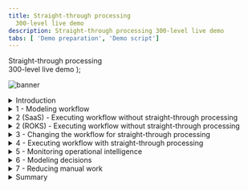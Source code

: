 ```yaml
---
title: Straight-through processing
  300-level live demo
description: Straight-through processing 300-level live demo
tabs: [ 'Demo preparation', 'Demo script']
---
```


  <span>
    Straight-through processing <br/> 300-level live demo
  </span> );

![banner](./images/BA_STP_300_Script_GitHub_banner_8-3-21_short.jpg)

<span id="top"></span>

<details>

<summary>Introduction</summary>
<br/>

Welcome to the straight-through processing demonstration.

<br/>

Today, I will demonstrate how the IBM Cloud Pak for Business Automation supports straight through processing to automate customer refund requests quickly and easily. We’ll take advantage of the Pak’s workflow and decision management features - along with its operational intelligence capabilities - to show how business users can lead the effort to transform customer service. Let’s get started.

<br/>

(Printer-ready PDF of demo script <a href="./300-BA-STP-Demo-Script.pdf" target="_blank" rel="noreferrer">here</a>)

<br/>

**[Go to top](#top)**

</details>

<details>

<summary>1 - Modeling workflow</summary>
<br/>

| **1.1** | **Introduce refund request process without straight-through processing** |
| :--- | :--- |
| **Action** | Show the process diagram for Focus Corp’s refund process without straight-through processing in Process Designer, which you opened during your demo preparation. <br/><br/> <img src="https://raw.githubusercontent.com/ibm-garage-tsa/platinum-demos/master/src/pages/300-business-automation/images/Step_1_final_screen.png" width="800" /><br/><br/> |
| **Narration** | We are looking at the process diagram for Focus Corp’s refund request process. Process diagrams are created in Process Designer. Process Designer is used to implement the refund request process logic. Within this low-code environment, the process diagram will control the execution of each process request. The process diagram adheres to the Business Process Modeling Notation (BPMN). We use drag-and-drop to build the process diagram from the palette on the right. This allows us to model the process steps and flow. From there, you can drill down to complete the implementation and testing of the process application. <br/> <br/> Looking at Focus Corp’s refund request process, customers can initiate returns directly from the company’s portal. Currently, each request is routed to a customer service agent for resolution. |

<br/>

**[Go to top](#top)**

</details>

<details>

<summary>2 (SaaS) - Executing workflow without straight-through processing</summary>
<br/>

| **2.1** | **(SaaS) - Task management and execution** |
| :--- | :--- |
|  | **Note**: This is for **SaaS**. For ROKS, please refer below to **2 (ROKS) - Execute workflow without straight-through processing**. |
| **Action** | Show the **Process Portal** that you have already opened in your preparation. <br/><br/> <img src="https://raw.githubusercontent.com/ibm-garage-tsa/platinum-demos/master/src/pages/300-business-automation/images/four.png" width="800" /><br/> |
| **Narration** | We are looking at the task list for the customer service agent. The customer service agent uses the Process Portal to work on their tasks. It is also used to launch processes and view the process dashboards. <br/> <br/> Process Portal is highly customizable to fit your organization's look and feel. The new responsive user interface provides flexibility to get work done anywhere, at any time, on any device type, from a desktop device in the office to a mobile device at home or at a customer site. It can be configured through a set of configuration options without having to customize the Process Portal application itself. <br/> <br/> Process Portal has a robust search capability. You can create a customized task list, for example, with specific business data, by saving task-based searches for later use. <br/> <br/> Customer service agents use the task list to organize and work on the tasks assigned to them. Our agent received a new investigation task. |
| **Action** | Click on any **Refund Investigation** task. <br/><br/> <img src="https://raw.githubusercontent.com/ibm-garage-tsa/platinum-demos/master/src/pages/300-business-automation/images/Step_2.1_SaaS_action_2.png" width="800" /><br/> |
| **Narration** | As I open the task, I have all the information needed to investigate the refund. Now, I'll claim the task. |
| **Action** | Click on **Claim Task**. <br/><br/> <img src="https://raw.githubusercontent.com/ibm-garage-tsa/platinum-demos/master/src/pages/300-business-automation/images/Step_2.1_SaaS_action_3.png" width="800" /><br/> |
| **Narration** | Let’s review the request data and make an approval decision. |
| **Action** | Click on **Approve Refund**. <br/><br/> <img src="https://raw.githubusercontent.com/ibm-garage-tsa/platinum-demos/master/src/pages/300-business-automation/images/Step_2.1_SaaS_action_4.png" width="800" /><br/> |
| **Narration** | Behind the scenes, the refund process is managed by workflow. Once the investigation task is completed, the system automatically updates Focus Corp’s ordering application and notifies the customer. <br/> <br/> Although the process is managed by workflow, there is currently no straight-through processing since every request must be examined by a customer service agent. Let’s go back to the process diagram and see how we can improve things with straight-through processing. |

<br/>

**[Go to top](#top)**

</details>

<details>

<summary>2 (ROKS) - Executing workflow without straight-through processing</summary>
 <br/>

| **2.1** | **(ROKS) - Task management and execution** |
| :--- | :--- |
| | **Note**: This is for **ROKS**. For SaaS, please refer above to **2 (SaaS) - Execute workflow without straight-through processing**. |
| **Action** | Show the **Workplace** window that you have already opened in your preparation. <br/><br/> <img src="https://raw.githubusercontent.com/ibm-garage-tsa/platinum-demos/master/src/pages/300-business-automation/images/Stu_4.4.4_Self_install.png" width="800" /><br/> |
| **Narration** | We are looking at the task list for the customer service agent. The customer service agent uses Workplace to work on their tasks. It is also used to launch processes and view the process dashboards. <br/> <br/> Workplace is customizable to fit your organization's look and feel. The new responsive user interface provides flexibility to get work done anywhere, at any time, on any device type, from a desktop device in the office to a mobile device at home or at a customer site. It can be configured though a set of configuration options behavior without having to customize Workplace application itself. <br/> <br/> Workplace has a robust search capability. You can create a customized task list, for example, with specific business data, by saving task-based searches for later use. <br/> <br/> Customer service agents use the task list to organize and work on the tasks assigned to them. Our agent has received a new investigation task. |
| **Action** | Click on the **Refund Investigation** task. <br/><br/> <img src="https://raw.githubusercontent.com/ibm-garage-tsa/platinum-demos/master/src/pages/300-business-automation/images/Step_2.1_ROKS_action_3.png" width="800" /><br/> |
| **Narration** | As I open the task, I have all the information needed to investigate the refund. |
| **Action** | Click on **Approve Refund**. <br/><br/> <img src="https://raw.githubusercontent.com/ibm-garage-tsa/platinum-demos/master/src/pages/300-business-automation/images/Step_2.1_ROKS_action_5.png" width="800" /><br/> |
| **Narration** | Let’s review the request data and make an approval decision. Behind the scenes, the refund process is managed by workflow. Once the investigation task is completed, the system automatically updates Focus Corp’s ordering application and notifies the customer. <br/> <br/> Although the process is managed by workflow, there is currently no straight-through processing since every request must be examined by a customer service agent. Let’s go back to the process diagram and see how we can improve things with straight-through processing. |

<br/>

**[Go to top](#top)**

</details>

<details>
<summary>3 - Changing the workflow for straight-through processing</summary>
<br/>

| **3.1** | **Introducing straight-through process automation** |
| :--- | :--- |
| **Narration** | Let’s look at how we can streamline the refund process by combining workflow and decision management. |
| **Action** | Go back to the **Process Designer** tab, and click on **Processes** in the menu on the left side. Click on **Request Refund**.<br/><br/> <img src="https://raw.githubusercontent.com/ibm-garage-tsa/platinum-demos/master/src/pages/300-business-automation/images/Step_3.1_action_2.png" width="800" /><br/><br/>You will see the following process diagram. <br/><br/><img src="https://raw.githubusercontent.com/ibm-garage-tsa/platinum-demos/master/src/pages/300-business-automation/images/Step_3.1_final_screen.png" width="800" /><br/> |
| **Narration** | We’ve added a decision task to the workflow that will automatically look at each request and make a refund decision without human intervention. This means that most requests can now be approved or declined in real time. Those that can’t are still routed for manual investigation. <br/><br/> Therefore, we can achieve a significant amount of straight-through processing where we completely process refund requests without human intervention. |

<br/>

**[Go to top](#top)**

</details>

<details>
<summary>4 - Executing workflow with straight-through processing</summary>
<br/>

| **4.1** | **Refund request approved** |
| :--- | :--- |
| **Narration** | Let’s look at how straight-through processing transforms the refund process. |
| **Action** | Go to Focus Corp's **Your Returns and Refunds** page. <br/><br/> <img src="https://raw.githubusercontent.com/ibm-garage-tsa/platinum-demos/master/src/pages/300-business-automation/images/Stu_7.2.png" width="800" /><br/> |
| **Action** | Click to select an order. Of the three orders that display, click on the refund request ending in '**AP**.' <br/><br/> <img src="https://raw.githubusercontent.com/ibm-garage-tsa/platinum-demos/master/src/pages/300-business-automation/images/Step_4.1_action_2.png" width="800" /><br/> |
| **Action** | Click **Submit Request** to process the refund. <br/><br/> <img src="https://raw.githubusercontent.com/ibm-garage-tsa/platinum-demos/master/src/pages/300-business-automation/images/Step_4.1_action_3.png" width="800" /><br/> |
| **Action** | The process executes and generates a refund-approved result. <br/><br/> <img src="https://raw.githubusercontent.com/ibm-garage-tsa/platinum-demos/master/src/pages/300-business-automation/images/Step_4.1_results_screen.png" width="800" /><br/> |
| **Narration** | In this first example, when the customer submits the refund request, the criteria is evaluated by the refund decision, and the approval is granted in real time, avoiding a time-consuming manual investigation. |

<br/><br/>

| **4.2** | **Refund request denied** |
| :--- | :--- |
| **Narration** | Let’s look at a second example. |
| **Action** | Click on **Submit Another Refund Request**. <br/><br/> <img src="https://raw.githubusercontent.com/ibm-garage-tsa/platinum-demos/master/src/pages/300-business-automation/images/Step_4.2_action_1.png" width="800" /><br/> |
| **Action** | Click to select an order. Of the three orders that display, click on the refund request ending in '**DE**.' <br/><br/> <img src="https://raw.githubusercontent.com/ibm-garage-tsa/platinum-demos/master/src/pages/300-business-automation/images/Step_4.2_action_2.png" width="800" /><br/> |
| **Action** | Click **Submit Request** to process the refund. <br/><br/> <img src="https://raw.githubusercontent.com/ibm-garage-tsa/platinum-demos/master/src/pages/300-business-automation/images/Step_4.2_action_3.png" width="800" /><br/> |
| **Action** | The process executes and generates a refund-denied result. <br/><br/> <img src="https://raw.githubusercontent.com/ibm-garage-tsa/platinum-demos/master/src/pages/300-business-automation/images/Step_4.2_results_screen.png" width="800" /><br/> |
| **Narration** | This one clearly did not meet our criteria and resulted in a denial because it was well outside the time window. This refund request resulted in a denial, but it is still straight-through processing because there is no manual work. |

<br/><br/>

| **4.3** | **Refund request requires manual investigation** |
| :--- | :--- |
| **Narration** | But what if the business rules determine this request requires investigation? &nbsp; &nbsp; &nbsp; &nbsp; &nbsp; &nbsp; &nbsp; &nbsp; &nbsp; &nbsp; &nbsp; &nbsp; &nbsp; &nbsp; &nbsp; &nbsp; &nbsp; &nbsp; &nbsp; &nbsp; &nbsp; &nbsp; &nbsp; &nbsp; &nbsp; &nbsp; &nbsp; &nbsp; &nbsp; &nbsp; &nbsp; &nbsp; &nbsp; &nbsp; &nbsp; &nbsp; &nbsp; &nbsp; &nbsp; &nbsp; &nbsp; &nbsp; &nbsp; &nbsp; &nbsp; &nbsp; &nbsp; &nbsp; &nbsp; &nbsp; &nbsp; &nbsp; &nbsp; &nbsp; &nbsp; &nbsp; &nbsp; &nbsp; &nbsp; &nbsp; &nbsp; &nbsp; &nbsp; &nbsp; &nbsp; &nbsp; &nbsp; &nbsp; &nbsp; &nbsp; &nbsp; &nbsp; &nbsp; &nbsp; &nbsp; &nbsp; &nbsp; &nbsp; &nbsp; &nbsp; &nbsp; &nbsp; &nbsp; &nbsp; &nbsp; &nbsp; &nbsp; &nbsp; &nbsp; &nbsp; &nbsp; &nbsp; &nbsp; &nbsp; &nbsp; &nbsp;  |
| **Action** | Click on **Submit Another Refund Request**. <br/><br/> <img src="https://raw.githubusercontent.com/ibm-garage-tsa/platinum-demos/master/src/pages/300-business-automation/images/Step_4.3_action_1.png" width="800" /><br/> |
| **Action** | Click to select an order. Of the three orders that display, click on the refund request ending in ‘**MA**.’ <br/><br/> <img src="https://raw.githubusercontent.com/ibm-garage-tsa/platinum-demos/master/src/pages/300-business-automation/images/Step_4.3_action_2.png" width="800" /><br/> |
| **Action** | Click **Submit Request** to process the refund. &nbsp; &nbsp; &nbsp; &nbsp; &nbsp; &nbsp; &nbsp; &nbsp; &nbsp; &nbsp; &nbsp; &nbsp; &nbsp; &nbsp; &nbsp; &nbsp; &nbsp; &nbsp; &nbsp; &nbsp; &nbsp; &nbsp; &nbsp; &nbsp; &nbsp; &nbsp; &nbsp; &nbsp; &nbsp; &nbsp; &nbsp; &nbsp; &nbsp; &nbsp; &nbsp; &nbsp; &nbsp; &nbsp; &nbsp; &nbsp; &nbsp; &nbsp; &nbsp; &nbsp; &nbsp; &nbsp; &nbsp; &nbsp; <br/><br/> <img src="https://raw.githubusercontent.com/ibm-garage-tsa/platinum-demos/master/src/pages/300-business-automation/images/Step_4.3_action_3.png" width="800" /><br/> |
| **Action** | The process executes and generates a refund investigation result. &nbsp; &nbsp; &nbsp; &nbsp; &nbsp; &nbsp; &nbsp; &nbsp; &nbsp; &nbsp; &nbsp; &nbsp; &nbsp; &nbsp; &nbsp; &nbsp; &nbsp; &nbsp; &nbsp; &nbsp; &nbsp; &nbsp; &nbsp; &nbsp; &nbsp; &nbsp; &nbsp; &nbsp; &nbsp; &nbsp; &nbsp; &nbsp; &nbsp; &nbsp; &nbsp; &nbsp; &nbsp; &nbsp; &nbsp; &nbsp; &nbsp; &nbsp; &nbsp; &nbsp; &nbsp; &nbsp; &nbsp; &nbsp; <br/><br/> <img src="https://raw.githubusercontent.com/ibm-garage-tsa/platinum-demos/master/src/pages/300-business-automation/images/Step_4.3_results_screen.png" width="800" /><br/> |
| **Narration** | In that case, workflow would route the request to our customer service agent to do the investigation. &nbsp; &nbsp; &nbsp; &nbsp; &nbsp; &nbsp; &nbsp; &nbsp; &nbsp; &nbsp; &nbsp; &nbsp; &nbsp; &nbsp; &nbsp; &nbsp; &nbsp; &nbsp; &nbsp; &nbsp; &nbsp; &nbsp; &nbsp; &nbsp; &nbsp; &nbsp; &nbsp; &nbsp; &nbsp; &nbsp; &nbsp; &nbsp; &nbsp; &nbsp; &nbsp; &nbsp; &nbsp; &nbsp; &nbsp; &nbsp; &nbsp; &nbsp; &nbsp; &nbsp; &nbsp; &nbsp; &nbsp; &nbsp; |

<br/>

**[Go to top](#top)**

</details>

<details>
<summary>5 - Monitoring operational intelligence</summary>
<br/>

| **5.1** | **Review the refund dashboard** |
| :--- | :--- |
| **Narration** | Let’s look at the refund dashboard to see how much straight-through processing we’ve achieved. |
| **Action** | Click on the **Refund Dashboard** tab, which you opened in the demo preparation. In this step, you are just speaking to the displayed dashboard. <br/><br/> <img src="https://raw.githubusercontent.com/ibm-garage-tsa/platinum-demos/master/src/pages/300-business-automation/images/Step_5.1_action_1.png" width="800" /><br/> |
| **Narration** | So far, the percentage of manually processed requests is still around 70%, with the average manual investigation taking over two hours. <br/> <br/> Let’s look at what’s behind this dashboard. <br/> <br/> First, as the refund process runs, the system can collect and process historical data and make it available for visualization. <br/> <br/> Next, we provide the Business Performance Center, a no-code monitoring application for the IBM Cloud Pak for Business Automation. Dashboards can be designed and shared in minutes that provide insight into important business activities and processes. You can prepare, track, and design visualizations of metrics, key performance indicators (KPIs), and other measurements of business performance in customizable dashboards. <br/> <br/> Additionally, the historical data can be used to feed a data lake to apply machine learning to our automations. For example, to make even more sophisticated refund decisions, we could use a data lake to incorporate machine learning into our refund process. The Cloud Pak for Business Automation includes some machine learning samples to help you get started. |

<br/>

**[Go to top](#top)**

</details>

<details>
<summary>6 - Modeling decisions</summary>
<br/>

| **6.1** | **Review the refund approval decision model** |
| :--- | :--- |
| **Narration** | Let’s look at how the business analyst can create and manage business rules to further increase straight-through processing. The business rules replicate how experts make refund decisions. <br/> <br/> Using no-code decision modeling, business analysts can easily author and test refund decision criteria. |
| **Action** | Go to your **Decision Center**, having already logged in with your credentials, if necessary. <br/><br/> <img src="https://raw.githubusercontent.com/ibm-garage-tsa/platinum-demos/master/src/pages/300-business-automation/images/DecisionCenter.png" width="800" /><br/> |
| **Action** | Click on the decision service named **Refund Processing**. <br/><br/> <img src="https://raw.githubusercontent.com/ibm-garage-tsa/platinum-demos/master/src/pages/300-business-automation/images/Step_6.1_action_2.png" width="800" /><br/> |
| **Action** | When the **Refund Processing** decision screen appears, click on **main**. <br/><br/> <img src="https://raw.githubusercontent.com/ibm-garage-tsa/platinum-demos/master/src/pages/300-business-automation/images/Step_6.1_action_3.png" width="800" /><br/> |
| **Action** | The next screen has several blue tabs at the top. Click on **Decision Model**. <br/><br/> <img src="https://raw.githubusercontent.com/ibm-garage-tsa/platinum-demos/master/src/pages/300-business-automation/images/Step_6.1_action_4.png" width="800" /><br/> |
| **Narration** | This is the decision model for the refund request decision service. A decision model uses a diagram to break the decision down into sub-decisions, which all contribute to the final refund decision. |
| **Action** | Click on **Validate Time Window** in the decision diagram. <br/><br/> <img src="https://raw.githubusercontent.com/ibm-garage-tsa/platinum-demos/master/src/pages/300-business-automation/images/Step_6.1_action_5.png" width="800" /><br/> |
| **Action** | Click on **Validate Time Window** in the Decision Logic section on the left side of the screen. This opens a rule table based on the refund reason, days since order, and goods condition. <br/><br/> <img src="https://raw.githubusercontent.com/ibm-garage-tsa/platinum-demos/master/src/pages/300-business-automation/images/Step_6.1_action_6.png" width="800" /><br/> |
| **Action** | Close the **Validate Time Window** table. <br/><br/> <img src="https://raw.githubusercontent.com/ibm-garage-tsa/platinum-demos/master/src/pages/300-business-automation/images/Step_6.1_action_7.png" width="800" /><br/> |
| **Narration** | To automate the refund request process, we’ve used two decision tables. A decision table groups rules that have similar conditions and actions but use different thresholds. <br/> <br/> The first decision table considers the customer’s reason for return, the days since delivery, and the condition of the item. These are the same criteria that a customer service agent would have used to make a refund request decision, but now, the decision is automated and executes in real time. |
| **Action** | Click **Validate Type of Goods** in the decision diagram. <br/><br/> <img src="https://raw.githubusercontent.com/ibm-garage-tsa/platinum-demos/master/src/pages/300-business-automation/images/Step_6.1_action_8.png" width="800" /><br/> |
| **Action** | Click on **Validate Type of Goods** in the Decision Logic section on the left side of the screen. **Note**: This opens a rule table based on goods type and goods condition. <br/><br/> <img src="https://raw.githubusercontent.com/ibm-garage-tsa/platinum-demos/master/src/pages/300-business-automation/images/Step_6.1_action_9.png" width="800" /><br/> |
| **Action** | Close the **Validate Type of Goods** window. <br/><br/> <img src="https://raw.githubusercontent.com/ibm-garage-tsa/platinum-demos/master/src/pages/300-business-automation/images/Step_6.1_action_10.png" width="800" /><br/> |
| **Narration** | The second sub-decision has a table that considers the type of item being returned. |
| **Action** | Click on **Final Refund Decision** in the decision diagram. <br/><br/> <img src="https://raw.githubusercontent.com/ibm-garage-tsa/platinum-demos/master/src/pages/300-business-automation/images/Step_6.1_action_11.png" width="800" /><br/> |
| **Action** | Click on **Manual Decision** in the Decision Logic section on the left side of the screen. **Note**: This opens a rule script based on goods type and goods condition. <br/><br/> <img src="https://raw.githubusercontent.com/ibm-garage-tsa/platinum-demos/master/src/pages/300-business-automation/images/Step_6.1_action_12.png" width="800" /><br/> |
| **Action** | This opens a rule script based on the time window and type of goods. Close the **Manual Decision** rule logic window. <br/><br/> <img src="https://raw.githubusercontent.com/ibm-garage-tsa/platinum-demos/master/src/pages/300-business-automation/images/Step_6.1_action_13.png" width="800" /><br/> |
| **Narration** | We’ve combined the two sub-decisions to make the final response using a simple text rule. <br/><br/> Business analysts can change the rules to achieve higher levels of straight-through processing or to adapt to changing business conditions. |

<br/>

**[Go to top](#top)**

</details>

<details>
<summary>7 - Reducing manual work</summary>
<br/>

| **7.1** | **Compare and test a new version of the refund decision model** |
| :---         | :--- |
| **Narration** | After running these rules for a few weeks, we realize we can further reduce manual investigations without increasing our risk. <br/> <br/> The decision models can be changed without having to change the underlying process application. <br/> <br/> The business analyst previously created a new version of the decision model to enhance the level of straight-through processing by reducing the number of manual investigations. <br/> <br/> Now, let’s compare the before and after versions to see what changed. |
| **Action** | On the top right of the Decision Center, click the arrow next to main and select **Reduce Manual Processing**. <br/><br/> <img src="https://raw.githubusercontent.com/ibm-garage-tsa/platinum-demos/master/src/pages/300-business-automation/images/Step_7.1_action_1.png" width="800" /><br/> |
| **Action** | Click on the **maximize** icon towards the top right of the Decision Center (right below the blue bar). This opens the Decision Model view. <br/><br/> <img src="https://raw.githubusercontent.com/ibm-garage-tsa/platinum-demos/master/src/pages/300-business-automation/images/Step_7.1_action_2.png" width="800" /><br/> |
| **Action** | Click on the **Compare** icon on the top right of the Decision Model view. <br/><br/> <img src="https://raw.githubusercontent.com/ibm-garage-tsa/platinum-demos/master/src/pages/300-business-automation/images/Step_7.1_action_3.png" width="800" /><br/> |
| **Action** | When a window opens to prompt a comparison of V.1 and the current model, hit the **Compare** button. <br/><br/> <img src="https://raw.githubusercontent.com/ibm-garage-tsa/platinum-demos/master/src/pages/300-business-automation/images/Step_7.1_action_4.png" width="800" /><br/> |
| **Action** | Click on the arrows next to the two changes on the top left to display rule changes above the two decision diagrams. <br/><br/> <img src="https://raw.githubusercontent.com/ibm-garage-tsa/platinum-demos/master/src/pages/300-business-automation/images/Step_7.1_action_5.png" width="800" /><br/> |
| **Narration** | We select the two versions we wish to compare and see a side-by-side comparison of the two versions with details of the changes highlighted in the diagram and summarized above. |
| **Action** | Click on **Refund Processing** at the top left side of the page. Then, click on **Main**. <br/><br/> <img src="https://raw.githubusercontent.com/ibm-garage-tsa/platinum-demos/master/src/pages/300-business-automation/images/Step_7.1_action_6.png" width="800" /><br/> |
| **Action** | Click on the **Tests** tab. <br/><br/> <img src="https://raw.githubusercontent.com/ibm-garage-tsa/platinum-demos/master/src/pages/300-business-automation/images/Step_7.1_action_7.png" width="800" /><br/> |
| **Action** | Click on the **run** icon next to **Refund Process Operation**. <br/><br/> <img src="https://raw.githubusercontent.com/ibm-garage-tsa/platinum-demos/master/src/pages/300-business-automation/images/Step_7.1_action_8.png" width="800" /><br/> |
| **Action** | Click **OK** on the **Run Test Suite** dialogue box. **Note**: Make sure you are on the **Test Suites** sub-tab and not on the Reports sub-tab. <br/><br/> <img src="https://raw.githubusercontent.com/ibm-garage-tsa/platinum-demos/master/src/pages/300-business-automation/images/Step_7.1_action_9.png" width="800" /><br/> |
| **Action** | Click on the report name to access the comparison report. <br/><br/> <img src="https://raw.githubusercontent.com/ibm-garage-tsa/platinum-demos/master/src/pages/300-business-automation/images/Step_7.1_action_10.png" width="800" /><br/> |
| **Action** | You will see the following comparison report. <br/><br/> <img src="https://raw.githubusercontent.com/ibm-garage-tsa/platinum-demos/master/src/pages/300-business-automation/images/Step_7.1_final_comparison_report.png" width="800" /><br/>
| **Narration** | The business analyst can also validate that the updated rules pass the regression test suite. One or more test suites can be created and executed. Let’s run one now and review the results. All the scenarios succeeded, and the results were all as expected. <br/> <br/> Once ready, the new version of the rules can be pushed into production by the business team (if they have the permission) or the IT team, depending on your governance processes. |

<br/>

**[Go to top](#top)**

</details>

<details>
<summary>Summary</summary>
<br/>

Using the Cloud Pak for Business Automation, we had all the capabilities needed to significantly reduce the amount of manual refund processing. We combined workflow and decision automation to increase straight-through processing, which resulted in a lower average completion time, lower costs, and more consistent customer communication throughout the process.

<br/>

**[Go to top](#top)**

</details>
